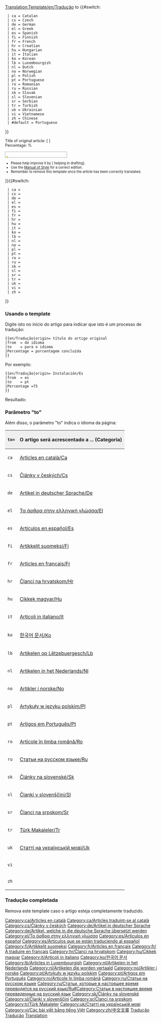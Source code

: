 <noinclude>[[Translation:Template/en/Tradução]]{{en/-}}</noinclude>{{ambox
| type  = style
| image = Translation.png
| text  = <strong>This article is being translated from {{#switch:{{{from|}}}
  | ca = Catalan
  | cs = Czech
  | de = German
  | el = Greek
  | es = Spanish
  | fi = Finnish
  | fr = French
  | hr = Croatian
  | hu = Hungarian
  | it = Italian
  | ko = Korean
  | lb = Luxembourgish
  | nl = Dutch
  | no = Norwegian
  | pl = Polish
  | pt = Portuguese
  | ro = Romanian
  | ru = Russian
  | sk = Slovak
  | sl = Slovenian
  | sr = Serbian
  | tr = Turkish
  | uk = Ukrainian
  | vi = Vietnamese
  | zh = Chinese
  | #default = English
}} to {{#switch:{{{to|}}}
  | ca = Catalan
  | cs = Czech
  | de = German
  | el = Greek
  | es = Spanish
  | fi = Finnish
  | fr = French
  | hr = Croatian
  | hu = Hungarian
  | it = Italian
  | ko = Korean
  | lb = Luxembourgish
  | nl = Dutch
  | no = Norwegian
  | pl = Polish
  | pt = Portuguese
  | ro = Romanian
  | ru = Russian
  | sk = Slovak
  | sl = Slovenian
  | sr = Serbian
  | tr = Turkish
  | uk = Ukrainian
  | vi = Vietnamese
  | zh = Chinese
  | #default = Portuguese
}}</strong>
<div style="font-size: 90%">
Title of original article: <includeonly>[{{SERVER}}{{localurl:{{NAMESPACE}}:{{{origin}}}|action=view}} {{{origin}}}]</includeonly><noinclude>{{{origin}}}</noinclude><br/>Percentage: {{{Percentage|0}}}%</div>
<div style="width:200px; text-align:Left; border:1px solid #aaa; padding:1px; overflow:hidden;"><span style="width:{{#expr: ({{{Percentage|0}}}/100) * 100}}%; height:2px; background:#7fff00; float:left;">&nbsp;</span><span style="width:{{#expr: 100 - ({{{Percentage|0}}}/100) * 100}}%; height:2px; background:#ff7f50; float:left;">&nbsp;</span></div><div style="font-size: 80%">
*Please help improve it by [{{SERVER}}{{localurl:{{NAMESPACE}}:{{PAGENAME}}|action=edit}} helping in drafting].
*Use the [[Main/en/Manual of Style|Manual of Style]] for a correct edition.
*Remember to remove this template once the article has been correctly translated.</div>
}}<includeonly>{{#switch:{{{to|}}}
  | ca = [[Category:ca/Articles en català]][[Category:ca/Articles traduint-se al català]]
  | cs = [[Category:cs/Články v českých]]
  | de = [[Category:de/Artikel in deutscher Sprache]][[Category:de/Artikel, welche in die deutsche Sprache übersetzt werden]]
  | el = [[Category:el/Τα άρθρα στην ελληνική γλώσσα]]
  | es = [[Category:es/Artículos en español]][[Category:es/Artículos que se están traduciendo al español]]
  | fi = [[Category:fi/Artikkelit suomeksi]]
  | fr = [[Category:fr/Articles en français]][[Category:fr/À traduire en français]]
  | hr = [[Category:hr/Članci na hrvatskom]]
  | hu = [[Category:hu/Cikkek magyar]]
  | it = [[Category:it/Articoli in italiano]]
  | ko = [[Category:ko/한국어 문서]]
  | lb = [[Category:lb/Articles in Luxembourgish]]
  | nl = [[Category:nl/Artikelen in het Nederlands]][[Category:nl/Artikelen die worden vertaald]]
  | no = [[Category:no/Artikler i norske]]
  | pl = [[Category:pl/Artykuły w języku polskim]]
  | pt = [[Category:pt/Artigos em Português]]
  | ro = [[Category:ro/Articole în limba română]]
  | ru = [[Category:ru/Статьи на русском языке]][[Category:ru/Статьи, которые в настоящее время переводятся на русский язык/Ru#Category:Статьи в настоящее время переведенные на русский язык]]
  | sk = [[Category:sk/Články na slovenské]]
  | sl = [[Category:sl/Članki v slovenščini]]
  | sr = [[Category:sr/Članci na srpskom]]
  | tr = [[Category:tr/Türk Makaleler]]
  | uk = [[Category:uk/Статті на українській мові]]
  | vi = [[Category:vi/Các bài viết bằng tiếng Việt]]
  | zh = [[Category:zh/中文文章]]
}}</includeonly><noinclude>

=== Usando o template ===
Digite isto no início do artigo para indicar que isto é um processo de tradução:
<pre>
{{en/Tradução|origin= título do artigo original
|from  = do idioma
|to    = para o idioma
|Percentage = porcentagem concluída
}}
</pre>
Por exemplo:
<pre>
{{en/Tradução|origin= Instalación/Es
|from  = es
|to    = pt
|Percentage =75
}}
</pre>
Resultado:
{{pt/Tradução|xxx|75|texto=Algumas partes não foram traduzidas devido a sua complexidade e foram deixadas em inglês. Caso tenha conhecimento suficiente podes colaborar traduzindo o restante.}}

===Parâmetro "to"===
Além disso, o parâmetro "to" indica o idioma da página:

{|border="2" width="auto" cellspacing="4" cellpadding="3" rules="all" style="margin:1em 1em 1em 0; border:solid 1px #AAAAAA;"
!width='46' style="background:#efefef;"|<code>to=</code>
!colspan="2" style="background:#efefef;"|O artigo será acrescentado a ... (Categoria)
|-
|<code>ca</code>|| [[Category/ca/Articles en català|Articles en català/Ca]] || [[Category/ca/Articles traduint-se al català|Articles traduint-se al català/Ca]]
|-
|<code>cs</code>|| [[Category/cs/Články v českých|Články v českých/Cs]] ||
|-
|<code>de</code>|| [[Category/de/Artikel in deutscher Sprache|Artikel in deutscher Sprache/De]] || [[Category/de/Artikel, welche in die deutsche Sprache übersetzt werden|Artikel, welche in die deutsche Sprache übersetzt werden/De]]
|-
|<code>el</code>|| [[Category/el/Τα άρθρα στην ελληνική γλώσσα|Τα άρθρα στην ελληνική γλώσσα/El]] ||
|-
|<code>es</code>|| [[Category/es/Artículos en español|Artículos en español/Es]] || [[Category/es/Artículos que se están traduciendo al español|Artículos que se están traduciendo al español/Es]]
|-
|<code>fi</code>|| [[Category/fi/Artikkelit suomeksi|Artikkelit suomeksi/Fi]] ||
|-
|<code>fr</code>|| [[Category/fr/Articles en français|Articles en français/Fr]] || [[Category/fr/À traduire en français|À traduire en français/Fr]]
|-
|<code>hr</code>|| [[Category/hr/Članci na hrvatskom|Članci na hrvatskom/Hr]] ||
|-
|<code>hu</code>|| [[Category/hu/Cikkek magyar|Cikkek magyar/Hu]] || [[Category/hu/Fordításban|Fordításban/Hu]]
|-
|<code>it</code>|| [[Category/it/Articoli in italiano|Articoli in italiano/It]] || [[Category/it/Articoli in fase di traduzione|Articoli in fase di traduzione/It]]
|-
|<code>ko</code>|| [[Category/ko/한국어 문서|한국어 문서/Ko]] || [[Category/ko/한국어로 번역중|한국어로 번역중/Ko]]
|-
|<code>lb</code>|| [[Category/lb/Artikelen op Lëtzebuergesch|Artikelen op Lëtzebuergesch/Lb]] ||
|-
|<code>nl</code>|| [[Category/nl/Artikelen in het Nederlands|Artikelen in het Nederlands/Nl]] || [[Category/nl/Artikelen die worden vertaald]]
|-
|<code>no</code>|| [[Category/no/Artikler i norske|Artikler i norske/No]] ||
|-
|<code>pl</code>|| [[Category/pl/Artykuły w języku polskim|Artykuły w języku polskim/Pl]] ||
|-
|<code>pt</code>|| [[Category/pt/Artigos em Português|Artigos em Português/Pt]] || [[Category/pt/Artigos que estão sendo traduzidos para o português|Artigos que estão sendo traduzidos para o português]]
|-
|<code>ro</code>|| [[Category/ro/Articole în limba română|Articole în limba română/Ro]] ||
|-
|<code>ru</code>|| [[Category/ru/Статьи на русском языке|Статьи на русском языке/Ru]] || [[Category/ru/Статьи, которые в настоящее время переводятся на русский язык/Ru#Category:Статьи в настоящее время переведенные на русский язык|Статьи в настоящее время переведенные на русский язык/Ru]]
|-
|<code>sk</code>|| [[Category/sk/Články na slovenské|Články na slovenské/Sk]] ||
|-
|<code>sl</code>|| [[Category/sl/Članki v slovenščini|Članki v slovenščini/Sl]] ||
|-
|<code>sr</code>|| [[Category/sr/Članci na srpskom|Članci na srpskom/Sr]] ||
|-
|<code>tr</code>|| [[Category/tr/Türk Makaleler|Türk Makaleler/Tr]] ||
|-
|<code>uk</code>|| [[Category/uk/Статті на українській мові|Статті на українській мові/Uk]] ||
|-
|<code>vi</code>||  ||
|-
|<code>zh</code>||  ||
|}

=== Tradução completada===
Remova este template caso o artigo esteja completamente traduzido.
[[Category:en/Templates|Tradução]][[Category:en/Tradução|Tradução]][[Category:en/Message boxes|Translation]]</noinclude>